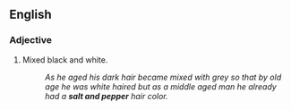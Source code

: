 ==English==

===Adjective===
{{en-adj|-}}

#Mixed black and white.
#:''As he aged his dark hair became mixed with grey so that by old age he was white haired but as a middle aged man he already had a '''salt and pepper''' hair color.''